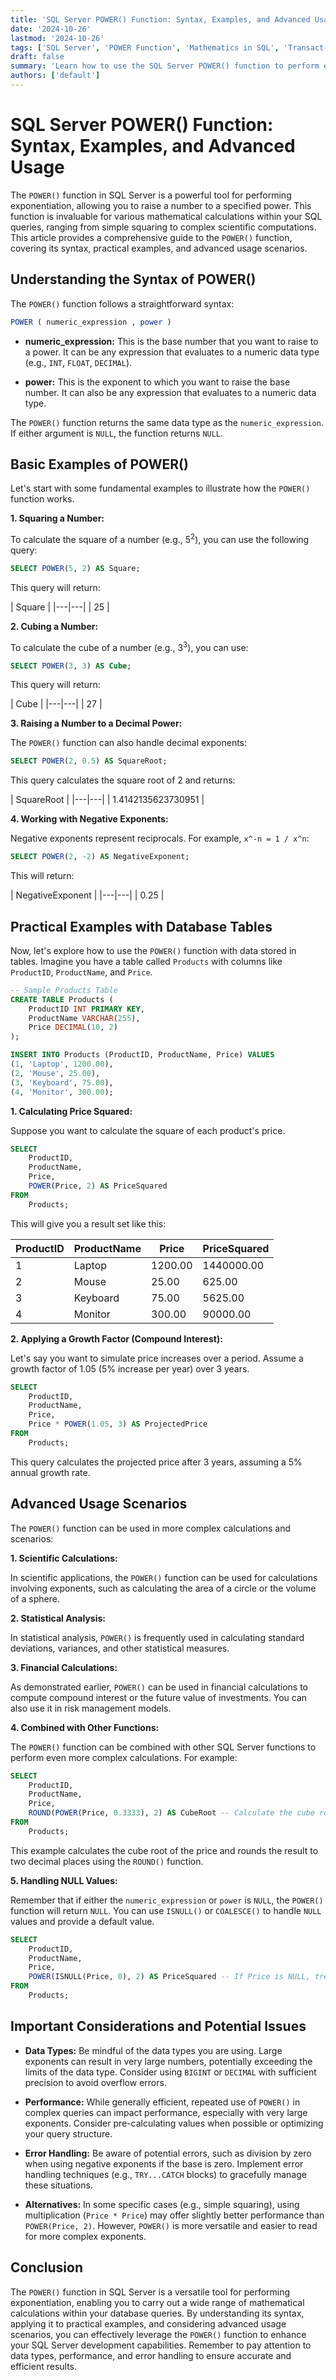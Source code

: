 ```yaml
---
title: 'SQL Server POWER() Function: Syntax, Examples, and Advanced Usage'
date: '2024-10-26'
lastmod: '2024-10-26'
tags: ['SQL Server', 'POWER Function', 'Mathematics in SQL', 'Transact-SQL', 'TSQL', 'Database Development', 'SQL Tutorial', 'Exponentiation']
draft: false
summary: 'Learn how to use the SQL Server POWER() function to perform exponentiation operations. This comprehensive guide covers syntax, basic examples, and advanced scenarios with code snippets.'
authors: ['default']
---
```


# SQL Server POWER() Function: Syntax, Examples, and Advanced Usage

The `POWER()` function in SQL Server is a powerful tool for performing exponentiation, allowing you to raise a number to a specified power. This function is invaluable for various mathematical calculations within your SQL queries, ranging from simple squaring to complex scientific computations. This article provides a comprehensive guide to the `POWER()` function, covering its syntax, practical examples, and advanced usage scenarios.

## Understanding the Syntax of POWER()

The `POWER()` function follows a straightforward syntax:

```sql
POWER ( numeric_expression , power )
```

*   **numeric_expression:**  This is the base number that you want to raise to a power. It can be any expression that evaluates to a numeric data type (e.g., `INT`, `FLOAT`, `DECIMAL`).

*   **power:**  This is the exponent to which you want to raise the base number. It can also be any expression that evaluates to a numeric data type.

The `POWER()` function returns the same data type as the `numeric_expression`. If either argument is `NULL`, the function returns `NULL`.

## Basic Examples of POWER()

Let's start with some fundamental examples to illustrate how the `POWER()` function works.

**1. Squaring a Number:**

To calculate the square of a number (e.g., 5<sup>2</sup>), you can use the following query:

```sql
SELECT POWER(5, 2) AS Square;
```

This query will return:

| Square |
|---|---|
| 25 |

**2. Cubing a Number:**

To calculate the cube of a number (e.g., 3<sup>3</sup>), you can use:

```sql
SELECT POWER(3, 3) AS Cube;
```

This query will return:

| Cube |
|---|---|
| 27 |

**3. Raising a Number to a Decimal Power:**

The `POWER()` function can also handle decimal exponents:

```sql
SELECT POWER(2, 0.5) AS SquareRoot;
```

This query calculates the square root of 2 and returns:

| SquareRoot |
|---|---|
| 1.4142135623730951 |

**4.  Working with Negative Exponents:**

Negative exponents represent reciprocals.  For example,  `x^-n = 1 / x^n`:

```sql
SELECT POWER(2, -2) AS NegativeExponent;
```

This will return:

| NegativeExponent |
|---|---|
| 0.25 |

## Practical Examples with Database Tables

Now, let's explore how to use the `POWER()` function with data stored in tables.  Imagine you have a table called `Products` with columns like `ProductID`, `ProductName`, and `Price`.

```sql
-- Sample Products Table
CREATE TABLE Products (
    ProductID INT PRIMARY KEY,
    ProductName VARCHAR(255),
    Price DECIMAL(10, 2)
);

INSERT INTO Products (ProductID, ProductName, Price) VALUES
(1, 'Laptop', 1200.00),
(2, 'Mouse', 25.00),
(3, 'Keyboard', 75.00),
(4, 'Monitor', 300.00);
```

**1. Calculating Price Squared:**

Suppose you want to calculate the square of each product's price.

```sql
SELECT
    ProductID,
    ProductName,
    Price,
    POWER(Price, 2) AS PriceSquared
FROM
    Products;
```

This will give you a result set like this:

| ProductID | ProductName | Price  | PriceSquared  |
|---|---|---|---|
| 1  | Laptop  | 1200.00 | 1440000.00 |
| 2  | Mouse  | 25.00 | 625.00 |
| 3  | Keyboard  | 75.00 | 5625.00 |
| 4  | Monitor  | 300.00 | 90000.00 |

**2. Applying a Growth Factor (Compound Interest):**

Let's say you want to simulate price increases over a period.  Assume a growth factor of 1.05 (5% increase per year) over 3 years.

```sql
SELECT
    ProductID,
    ProductName,
    Price,
    Price * POWER(1.05, 3) AS ProjectedPrice
FROM
    Products;
```

This query calculates the projected price after 3 years, assuming a 5% annual growth rate.

## Advanced Usage Scenarios

The `POWER()` function can be used in more complex calculations and scenarios:

**1. Scientific Calculations:**

In scientific applications, the `POWER()` function can be used for calculations involving exponents, such as calculating the area of a circle or the volume of a sphere.

**2. Statistical Analysis:**

In statistical analysis, `POWER()` is frequently used in calculating standard deviations, variances, and other statistical measures.

**3. Financial Calculations:**

As demonstrated earlier, `POWER()` can be used in financial calculations to compute compound interest or the future value of investments.  You can also use it in risk management models.

**4. Combined with Other Functions:**

The `POWER()` function can be combined with other SQL Server functions to perform even more complex calculations. For example:

```sql
SELECT
    ProductID,
    ProductName,
    Price,
    ROUND(POWER(Price, 0.3333), 2) AS CubeRoot -- Calculate the cube root rounded to two decimal places
FROM
    Products;
```

This example calculates the cube root of the price and rounds the result to two decimal places using the `ROUND()` function.

**5. Handling NULL Values:**

Remember that if either the `numeric_expression` or `power` is `NULL`, the `POWER()` function will return `NULL`.  You can use `ISNULL()` or `COALESCE()` to handle `NULL` values and provide a default value.

```sql
SELECT
    ProductID,
    ProductName,
    Price,
    POWER(ISNULL(Price, 0), 2) AS PriceSquared -- If Price is NULL, treat it as 0
FROM
    Products;
```

## Important Considerations and Potential Issues

*   **Data Types:**  Be mindful of the data types you are using.  Large exponents can result in very large numbers, potentially exceeding the limits of the data type.  Consider using `BIGINT` or `DECIMAL` with sufficient precision to avoid overflow errors.

*   **Performance:** While generally efficient, repeated use of `POWER()` in complex queries can impact performance, especially with very large exponents. Consider pre-calculating values when possible or optimizing your query structure.

*   **Error Handling:** Be aware of potential errors, such as division by zero when using negative exponents if the base is zero. Implement error handling techniques (e.g., `TRY...CATCH` blocks) to gracefully manage these situations.

*   **Alternatives:** In some specific cases (e.g., simple squaring), using multiplication (`Price * Price`) may offer slightly better performance than `POWER(Price, 2)`. However, `POWER()` is more versatile and easier to read for more complex exponents.

## Conclusion

The `POWER()` function in SQL Server is a versatile tool for performing exponentiation, enabling you to carry out a wide range of mathematical calculations within your database queries. By understanding its syntax, applying it to practical examples, and considering advanced usage scenarios, you can effectively leverage the `POWER()` function to enhance your SQL Server development capabilities.  Remember to pay attention to data types, performance, and error handling to ensure accurate and efficient results.